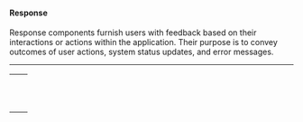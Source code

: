 
<Meta title="Docs/Category Tokens/Response Tokens" name="Response Tokens" />

#### Response
Response components furnish users with feedback based on their interactions or actions within the application. Their purpose is to convey outcomes of user actions, system status updates, and error messages.
***
<table>
  <tr>
    <td>
      <CodeBlock code="--ads-v2-colors-response-surface-default-bg" />
    </td>
    <td>
      <ColorBlock color="--ads-v2-colors-response-surface-default-bg" />
    </td>
  </tr>
  <tr>
    <td>
      <CodeBlock code="--ads-v2-colors-response-error-surface-default-bg" />
    </td>
    <td>
      <ColorBlock color="--ads-v2-colors-response-error-surface-default-bg" />
    </td>
  </tr>
  <tr>
    <td>
      <CodeBlock code="--ads-v2-colors-response-info-surface-default-bg" />
    </td>
    <td>
      <ColorBlock color="--ads-v2-colors-response-info-surface-default-bg" />
    </td>
  </tr>
  <tr>
    <td>
      <CodeBlock code="--ads-v2-colors-response-success-surface-default-bg" />
    </td>
    <td>
      <ColorBlock color="--ads-v2-colors-response-success-surface-default-bg" />
    </td>
  </tr>
  <tr>
    <td>
      <CodeBlock code="--ads-v2-colors-response-warning-surface-default-bg" />
    </td>
    <td>
      <ColorBlock color="--ads-v2-colors-response-warning-surface-default-bg" />
    </td>
  </tr>
  <tr>
    <td>
      <CodeBlock code="--ads-v2-colors-response-label-default-fg" />
    </td>
    <td>
      <ColorBlock color="--ads-v2-colors-response-label-default-fg" />
    </td>
  </tr>
  <tr>
    <td>
      <CodeBlock code="--ads-v2-colors-response-error-icon-default-fg" />
    </td>
    <td>
      <ColorBlock color="--ads-v2-colors-response-error-icon-default-fg" />
    </td>
  </tr>
  <tr>
    <td>
      <CodeBlock code="--ads-v2-colors-response-info-icon-default-fg" />
    </td>
    <td>
      <ColorBlock color="--ads-v2-colors-response-info-icon-default-fg" />
    </td>
  </tr>
  <tr>
    <td>
      <CodeBlock code="--ads-v2-colors-response-success-icon-default-fg" />
    </td>
    <td>
      <ColorBlock color="--ads-v2-colors-response-success-icon-default-fg" />
    </td>
  </tr>
  <tr>
    <td>
      <CodeBlock code="--ads-v2-colors-response-warning-icon-default-fg" />
    </td>
    <td>
      <ColorBlock color="--ads-v2-colors-response-warning-icon-default-fg" />
    </td>
  </tr>
  <tr>
    <td>
      <CodeBlock code="--ads-v2-colors-response-surface-default-border" />
    </td>
    <td>
      <ColorBlock color="--ads-v2-colors-response-surface-default-border" />
    </td>
  </tr>
</table>

<Toast />
